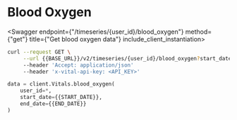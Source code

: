 
# Blood Oxygen

<Swagger endpoint={"/timeseries/{user_id}/blood_oxygen"} method={"get"} title={"Get blood oxygen data"} include_client_instantiation>

```bash
curl --request GET \
     --url {{BASE_URL}}/v2/timeseries/{user_id}/blood_oxygen?start_date=2021-01-01&end_date=2021-02-01 \
     --header 'Accept: application/json'
     --header 'x-vital-api-key: <API_KEY>'
```

```python
data = client.Vitals.blood_oxygen(
    user_id=*,
    start_date={{START_DATE}},
    end_date={{END_DATE}}
)
```

</Swagger>
